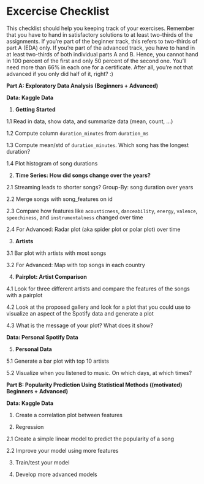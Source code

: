 \newpage
# Excercise Checklist

This checklist should help you keeping track of your exercises. Remember that you have to hand in satisfactory solutions to at least two-thirds of the assignments. If you're part of the beginner track, this refers to two-thirds of part A (EDA) only. If you're part of the advanced track, you have to hand in at least two-thirds of both individual parts A and B. Hence, you cannot hand in 100 percent of the first and only 50 percent of the second one. You'll need more than 66% in each one for a certificate. After all, you're not that advanced if you only did half of it, right? :)

**Part A: Exploratory Data Analysis (Beginners + Advanced)**

**Data: Kaggle Data**

1. **Getting Started** 

1.1 Read in data, show data, and summarize data (mean, count, ...)

1.2 Compute column `duration_minutes` from `duration_ms`

1.3 Compute mean/std of `duration_minutes`. Which song has the longest duration?

1.4 Plot histogram of song durations


2. **Time Series: How did songs change over the years?**

2.1 Streaming leads to shorter songs? Group-By: song duration over years

2.2 Merge songs with song_features on id

2.3 Compare how features like `acousticness`, `danceability`, `energy`, `valence`, `speechiness`, and `instrumentalness` changed over time

2.4 For Advanced: Radar plot (aka spider plot or polar plot) over time

3. **Artists**

3.1 Bar plot with artists with most songs

3.2 For Advanced: Map with top songs in each country

4. **Pairplot: Artist Comparison**

4.1 Look for three different artists and compare the features of the songs with a pairplot

4.2 Look at the proposed gallery and look for a plot that you could use to visualize an aspect of the Spotify data and generate a plot

4.3 What is the message of your plot? What does it show?


**Data: Personal Spotify Data**

5. **Personal Data**

5.1 Generate a bar plot with top 10 artists

5.2 Visualize when you listened to music. On which days, at which times?


**Part B: Popularity Prediction Using Statistical Methods ((motivated) Beginners + Advanced)**


**Data: Kaggle Data**

1. Create a correlation plot between features

2. Regression 

2.1 Create a simple linear model to predict the popularity of a song

2.2 Improve your model using more features

3. Train/test your model 

4. Develop more advanced models
